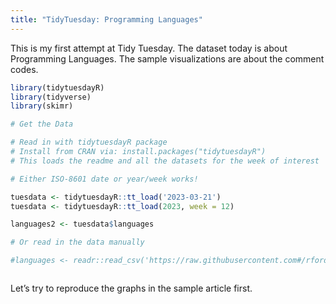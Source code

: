 ```yaml
---
title: "TidyTuesday: Programming Languages"
---
```


This is my first attempt at Tidy Tuesday. The dataset today is about Programming Languages. The sample visualizations are about the comment codes.

```r
library(tidytuesdayR)
library(tidyverse)
library(skimr)
```

```r
# Get the Data

# Read in with tidytuesdayR package 
# Install from CRAN via: install.packages("tidytuesdayR")
# This loads the readme and all the datasets for the week of interest

# Either ISO-8601 date or year/week works!

tuesdata <- tidytuesdayR::tt_load('2023-03-21')
tuesdata <- tidytuesdayR::tt_load(2023, week = 12)

languages2 <- tuesdata$languages

# Or read in the data manually

#languages <- readr::read_csv('https://raw.githubusercontent.com#/rfordatascience/tidytuesday/master/data/2023/2023-03-21/languages.csv')
```

```r


```

Let's try to reproduce the graphs in the sample article first.
